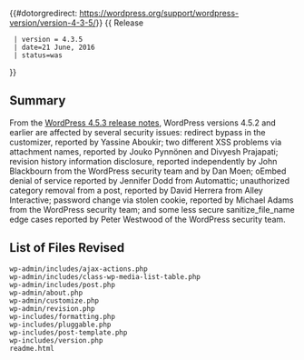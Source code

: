 {{#dotorgredirect: https://wordpress.org/support/wordpress-version/version-4-3-5/}}
{{Languages|
{{en|Version 4.3.5}}
{{ja|Version 4.3.5}}
}}
{{ Release
  | version = 4.3.5
  | date=21 June, 2016
  | status=was
}}

== Summary ==
  
From the [https://wordpress.org/news/2016/06/wordpress-4-5-3/ WordPress 4.5.3 release notes], WordPress versions 4.5.2 and earlier are affected by several security issues: redirect bypass in the customizer, reported by Yassine Aboukir; two different XSS problems via attachment names, reported by Jouko Pynnönen and Divyesh Prajapati; revision history information disclosure, reported independently by John Blackbourn from the WordPress security team and by Dan Moen; oEmbed denial of service reported by Jennifer Dodd from Automattic; unauthorized category removal from a post, reported by David Herrera from Alley Interactive; password change via stolen cookie, reported by Michael Adams from the WordPress security team; and some less secure sanitize_file_name edge cases reported by Peter Westwood of  the WordPress security team.  
== List of Files Revised ==
 
<pre>
wp-admin/includes/ajax-actions.php
wp-admin/includes/class-wp-media-list-table.php
wp-admin/includes/post.php
wp-admin/about.php
wp-admin/customize.php
wp-admin/revision.php
wp-includes/formatting.php
wp-includes/pluggable.php
wp-includes/post-template.php
wp-includes/version.php
readme.html
</pre>